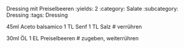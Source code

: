 Dressing mit Preiselbeeren
:yields: 2
:category: Salate
:subcategory: Dressing
:tags: Dressing

45ml Aceto balsamico
1 TL Senf
1 TL Salz
# verrühren

30ml ÖL
1 EL Preiselbeeren
# zugeben, weiterrühren

